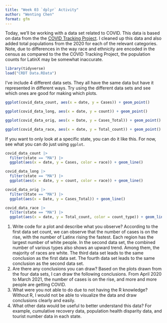 ```yaml
---
title: "Week 03 `dplyr` Activity"
author: "Wenting Chen"
format: gfm
---
```


Today, we'll be working with a data set related to COVID.
This data is based on data from the the [COVID Tracking Project](https://covidtracking.com/).
I cleaned up this data and also added total populations from the 2020 for each of the relevant categories.
Note, due to differences in the way race and ethnicity are encoded in the census as compared to the the COVID Tracking Project, the population counts for LatinX may be somewhat inaccurate.

```r
library(tidyverse)
load("CRDT Data.RData")
```

I've include 4 different data sets.
They all have the same data but have it represented in different ways.
Try using the different data sets and see which ones are good for making which plots.


```r
ggplot(covid_data_count, aes(x = date, y = Cases)) + geom_point()

ggplot(covid_data_long, aes(x = date, y = count)) + geom_point()

ggplot(covid_data_orig, aes(x = Date, y = Cases_Total)) + geom_point()

ggplot(covid_data_race, aes(x = date, y = Total_count)) + geom_point()

```


If you want to only look at a specific state, you can do it like this.
For now, see what you can do just using `ggplot`.

```r
covid_data_count |> 
  filter(state == "MA") |> 
  ggplot(aes(x = date, y = Cases, color = race)) + geom_line()

covid_data_long |> 
  filter(state == "MA") |> 
  ggplot(aes(x = date, y = count, color = race)) + geom_line()

covid_data_orig |> 
  filter(State == "MA") |> 
  ggplot(aes(x = Date, y = Cases_Total)) + geom_line()

covid_data_race |> 
  filter(state == "MA") |> 
  ggplot(aes(x = date, y = Total_count, color = count_type)) + geom_line()
```

1. Write code for a plot and describe what you observe?
According to the first data set count, we can observe that the number of cases is on the rise, with the number of Latinx rising the fastest. Each region has the largest number of white people. In the second data set, the combined number of various types also shows an upward trend. Among them, the majority of races are white. The third data set leads to the same conclusion as the first data set. The fourth data set leads to the same conclusion as the second data set.
2. Are there any conclusions you can draw?
Based on the plots drawn from the four data sets, I can draw the following conclusions. From April 2020 to March 2021, the number of cases is on the rise, and more and more people are getting COVID.
3. What were you not able to do due to not having the R knowledge?
Without R, I would not be able to visualize the data and draw conclusions clearly and easily.
4. What other data would be useful to better understand this data?
For example, cumulative recovery data, population health disparity data, and tourist number data in each state.

